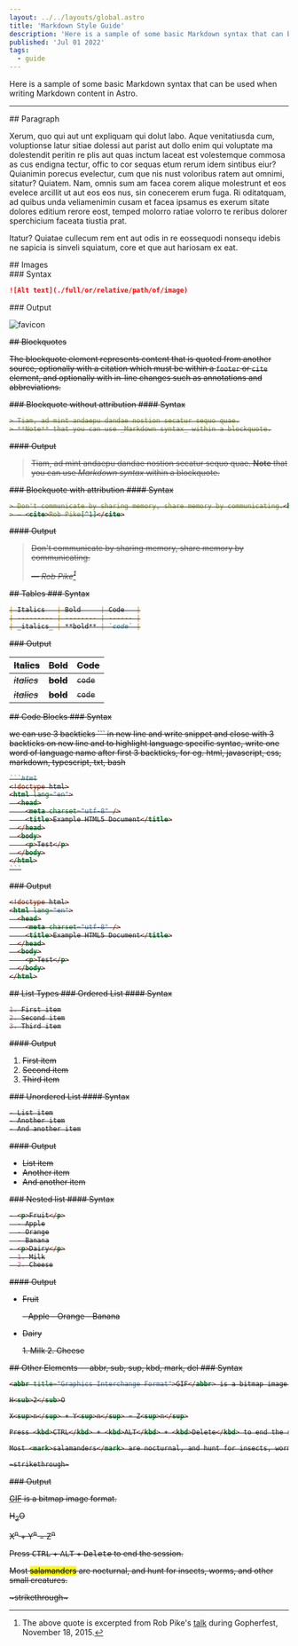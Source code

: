 ```yaml
---
layout: ../../layouts/global.astro
title: 'Markdown Style Guide'
description: 'Here is a sample of some basic Markdown syntax that can be used when writing Markdown content in Astro.'
published: 'Jul 01 2022'
tags:
  - guide
---
```



Here is a sample of some basic Markdown syntax that can be used when writing Markdown content in Astro.

***

<section>
## Paragraph

Xerum, quo qui aut unt expliquam qui dolut labo. Aque venitatiusda cum, voluptionse latur sitiae dolessi aut parist aut dollo enim qui voluptate ma dolestendit peritin re plis aut quas inctum laceat est volestemque commosa as cus endigna tectur, offic to cor sequas etum rerum idem sintibus eiur? Quianimin porecus evelectur, cum que nis nust voloribus ratem aut omnimi, sitatur? Quiatem. Nam, omnis sum am facea corem alique molestrunt et eos evelece arcillit ut aut eos eos nus, sin conecerem erum fuga. Ri oditatquam, ad quibus unda veliamenimin cusam et facea ipsamus es exerum sitate dolores editium rerore eost, temped molorro ratiae volorro te reribus dolorer sperchicium faceata tiustia prat.

Itatur? Quiatae cullecum rem ent aut odis in re eossequodi nonsequ idebis ne sapicia is sinveli squiatum, core et que aut hariosam ex eat.
</section>

<section>
## Images

<section>
### Syntax

```markdown
![Alt text](./full/or/relative/path/of/image)
```
</section>
<section>
### Output

![favicon](/favicon.svg)
</section>
</section>

<S>
## Blockquotes

The blockquote element represents content that is quoted from another source, optionally with a citation which must be within a `footer` or `cite` element, and optionally with in-line changes such as annotations and abbreviations.

<S>
### Blockquote without attribution

<S>
#### Syntax

```markdown
> Tiam, ad mint andaepu dandae nostion secatur sequo quae.
> **Note** that you can use _Markdown syntax_ within a blockquote.
```
</S>
<S>
#### Output

> Tiam, ad mint andaepu dandae nostion secatur sequo quae.
> **Note** that you can use _Markdown syntax_ within a blockquote.

</S>
</S>

<S>
### Blockquote with attribution

<S>
#### Syntax

```markdown
> Don't communicate by sharing memory, share memory by communicating.<br>
> — <cite>Rob Pike[^1]</cite>
```
</S>
<S>
#### Output

> Don't communicate by sharing memory, share memory by communicating.
>
> — <cite>Rob Pike[^1]</cite>

[^1]: The above quote is excerpted from Rob Pike's [talk](https://www.youtube.com/watch?v=PAAkCSZUG1c) during Gopherfest, November 18, 2015.
</S>
</S>
</S>

<S>
## Tables

<S>
### Syntax

```markdown
| Italics   | Bold     | Code   |
| --------- | -------- | ------ |
| _italics_ | **bold** | `code` |
```
</S>

<S>
### Output

| Italics   | Bold     | Code   |
| --------- | -------- | ------ |
| _italics_ | **bold** | `code` |
| _italics_ | **bold** | `code` |

</S>
</S>

<S>
## Code Blocks

<S>
### Syntax

we can use 3 backticks ``` in new line and write snippet and close with 3 backticks on new line and to highlight language specific syntac, write one word of language name after first 3 backticks, for eg. html, javascript, css, markdown, typescript, txt, bash

````markdown
```html
<!doctype html>
<html lang="en">
  <head>
    <meta charset="utf-8" />
    <title>Example HTML5 Document</title>
  </head>
  <body>
    <p>Test</p>
  </body>
</html>
```
````
</S>
<S>
### Output

```html
<!doctype html>
<html lang="en">
  <head>
    <meta charset="utf-8" />
    <title>Example HTML5 Document</title>
  </head>
  <body>
    <p>Test</p>
  </body>
</html>
```
</S>
</S>

<S>
## List Types

<S>
### Ordered List

<S>
#### Syntax

```markdown
1. First item
2. Second item
3. Third item
```
</S>

<S>
#### Output

1. First item
2. Second item
3. Third item
</S>
</S>

<S>
### Unordered List

<S>
#### Syntax

```markdown
- List item
- Another item
- And another item
```
</S>

<S>
#### Output

- List item
- Another item
- And another item
</S>
</S>

<S>
### Nested list

<S>
#### Syntax

```markdown
- <p>Fruit</p>
  - Apple
  - Orange
  - Banana
- <p>Dairy</p>
  1. Milk
  2. Cheese
```
</S>
<S>
#### Output

- <p>Fruit</p>
  - Apple
  - Orange
  - Banana
- <p>Dairy</p>
  1. Milk
  2. Cheese
</S>
</S>
</S>


<S>
## Other Elements — abbr, sub, sup, kbd, mark, del

<S>
### Syntax

```markdown
<abbr title="Graphics Interchange Format">GIF</abbr> is a bitmap image format.

H<sub>2</sub>O

X<sup>n</sup> + Y<sup>n</sup> = Z<sup>n</sup>

Press <kbd>CTRL</kbd> + <kbd>ALT</kbd> + <kbd>Delete</kbd> to end the session.

Most <mark>salamanders</mark> are nocturnal, and hunt for insects, worms, and other small creatures.

~strikethrough~
```
</S>
<S>
### Output

<abbr title="Graphics Interchange Format">GIF</abbr> is a bitmap image format.

H<sub>2</sub>O

X<sup>n</sup> + Y<sup>n</sup> = Z<sup>n</sup>

Press <kbd>CTRL</kbd> + <kbd>ALT</kbd> + <kbd>Delete</kbd> to end the session.

Most <mark>salamanders</mark> are nocturnal, and hunt for insects, worms, and other small creatures.

~strikethrough~

</S>
</S>
